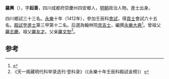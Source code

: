 '''羅興'''（{{bd|1379年||？}}），字'''起善'''，四川成都府崇慶州四安鄉人，[[明朝|明朝]]政治人物。進士出身。

四川鄉試三十三名。[[永樂|永樂]]十年（1412年），參加壬辰科[[會試|會試]]，得[[貢士|貢士]]會試六十五名。[[殿試|殿試]]登[[進士|進士]]第三甲第十二名。后選為翰林院[[庶吉士|庶吉士]]，編撰[[永樂大典|永樂大典]]<ref>{{Cite book|title=翰林与明代政治 A RESEARCH ON HANLIN AND ITS POLITICAL ROLE IN THE MING DYNASTY|last=包诗卿著|first=|publisher=上海：上海古籍出版社|year=2015.07|isbn=978-7-5325-7636-4|location=|pages=194-198}}</ref>。曾祖父[[羅志慶|羅志慶]]。祖父[[羅友才|羅友才]]。父亲[[羅文恕|羅文恕]]<ref>《天一阁藏明代科举录选刊·登科录》（《永樂十年壬辰科殿試金榜》）</ref>。

==参考==
{{reflist}}
{{明朝人物小作品}}
{{永樂十年壬辰科殿試金榜}}